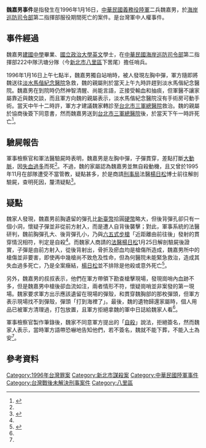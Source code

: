 '''魏嘉男事件'''是指發生在1996年1月16日，[[中華民國|中華民國]][[義務役|義務役]][[陸軍|陸軍]]二兵魏嘉男，於[[海岸巡防司令部|海岸巡防司令部]]第二指揮部服役期間死亡的案件。是台灣軍中人權事件。

== 事件經過 ==
魏嘉男[[建國中學|建國中學]]畢業、[[國立政治大學|國立政治大學]][[英文|英文]]學士，在[[中華民國|中華民國]][[海岸巡防司令部|海岸巡防司令部]]第二指揮部222中隊汛塘分隊（今[[新北市|新北市]][[八里區|八里區]]下罟尾）擔任哨兵。

1996年1月16日上午七點半，魏嘉男獨自站哨時，被人發現左胸中彈，軍方隨即將魏送往[[淡水區|淡水]][[馬偕紀念醫院|馬偕紀念醫院]]急救，魏的親屬則於當天上午九時許趕到淡水馬偕紀念醫院。魏嘉男在到院時仍然神智清醒、尚能言語，正接受輸血和抽痰，但軍醫不讓家屬靠近與魏交談，而且軍方向魏的親屬表示，淡水馬偕紀念醫院沒有手術房可動手術。當天中午十二時許，軍方才建議魏家轉診至[[台北市|台北市]][[三軍總醫院|三軍總醫院]]救治。魏的親屬於協商後簽下同意書，然而魏嘉男送到[[台北市|台北市]][[三軍總醫院|三軍總醫院]]後，於當天下午一時許死亡<ref name="#1">{{cite news|title=士兵站哨 中槍死亡 海巡部研判魏嘉男自殺 家屬質疑 指魏曾遭凌虐|publisher=聯合報03版/焦點|date=1996-01-18|accessdate=2013-07-26}}</ref>。

== 驗屍報告 ==
軍事檢察官和軍法醫驗屍時表明，魏嘉男是左胸中彈，子彈貫穿，差點打斷[[大動脈|大動脈]]，因[[失血過多|失血過多]]而死<ref name="#1"/>。不過，魏的家屬認為魏嘉男並無自殺動機，且又曾於1995年11月在部隊遭受不當管教，疑點甚多，於是商請[[內政部警政署刑事警察局|刑事局]]法醫[[楊日松|楊日松]]博士前往解剖驗屍，查明死因，釐清疑點<ref>{{cite news|title=二兵魏嘉男中槍案 近日驗屍 家屬疑其死因不單純 海巡部將配合釐清疑點|publisher=聯合報|date=1996-01-19|accessdate=2013-07-26}}</ref>。

== 疑點 ==
魏家人發現，魏嘉男前胸遺留的彈孔比[[新臺幣|新臺幣]]拾圓[[硬幣|硬幣]]略大，但後背彈孔卻只有一個小洞，懷疑子彈並非從前方射入，而是遭人自背後襲擊；對此，軍事系統的法醫研判，魏前胸彈孔大、後背彈孔小，乃與[[T65突擊步槍|六五式步槍]]「近距離由前往後」發射的貫穿情況相符，判定是自殺<ref name="#1"/>。而魏家人商請的[[法醫|法醫]][[楊日松|楊日松]]1月25日解剖驗屍後證實，子彈是由前方射入，從後背射出，骨折及瘀血均是槍傷所造成，魏嘉男所中的槍傷並非要害，即使再中幾槍尚不致危及性命，但為何醫院未能緊急救治，造成其失血過多死亡，乃是全案癥結，[[楊日松|楊日松]]並不排除是他殺或意外死亡<ref>{{cite news|title=二兵魏嘉男命案 不排除他殺 法醫驗屍指其所中槍傷並非要害 應非自殺 為何醫院未緊急救治是全案癥結|publisher=聯合報|date=1996-01-26|accessdate=2013-07-26}}</ref>。

另外，魏嘉男的叔叔表示，他們在軍方帶領下勘查槍擊現場，發現崗哨內血跡不多，但是魏嘉男中槍後卻血流如注，兩者情形不符，懷疑崗哨並非案發的第一現場。魏家要求軍方出示應該遺留在現場的彈殼，和貫穿魏胸部的那枚彈頭，但軍方表示現場找不到彈殼，彈頭「打到海裡了」。最後，魏的遺物歸還家屬時，個人用品已被軍方清理過，打包放置，且軍方拒絕拿魏的軍中日誌給魏家人看<ref name="#1"/>。

軍事檢察官製作筆錄後，魏家不同意軍方提出的「[[自殺|自殺]]」說法，拒絕簽名，然而魏家人表示，當時軍方語帶恐嚇地告知他們，若不簽名，魏就不能下葬，不能入土為安<ref name="#1"/>。

== 參考資料 ==
{{reflist}}

{{中華民國國軍爭議事件}}
[[Category:1996年台灣罪案|Category:1996年台灣罪案]]
[[Category:新北市謀殺案|Category:新北市謀殺案]]
[[Category:中華民國陸軍事件|Category:中華民國陸軍事件]]
[[Category:台灣戰後未解決刑事案件|Category:台灣戰後未解決刑事案件]]
[[Category:八里區|Category:八里區]]